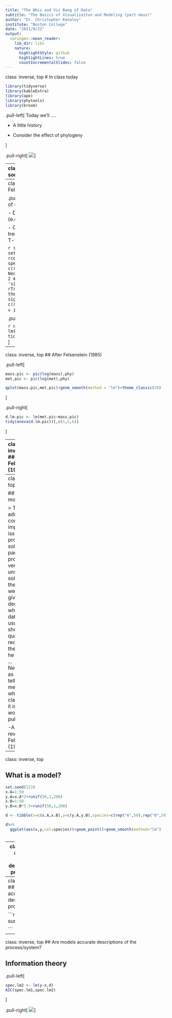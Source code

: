 ```yaml
---
title: "The Whiz and Viz Bang of Data"
subtitle: "The Basics of Visualizaiton and Modeling (part deux)"
author: "Dr. Christopher Kenaley"
institute: "Boston College"
date: "2021/9/22"
output:
  xaringan::moon_reader:
    lib_dir: libs
    nature:
      highlightStyle: github
      highlightLines: true
      countIncrementalSlides: false
---
```

class: inverse, top
# In class today 

```r
library(tidyverse)
library(kableExtra)
library(ape)
library(phytools)
library(broom)
```

<!-- Add icon library -->
<link rel="stylesheet" href="https://cdnjs.cloudflare.com/ajax/libs/font-awesome/5.14.0/css/all.min.css">


.pull-left[
Today we'll ....

- A little history

- Consider the effect of phylogeny

]

.pull-right[
![](https://evolution.genetics.washington.edu/phylip/joe.gif)
]

---
class: inverse, top
# First, some history


.pull-left[
The comparative methods:

- Documenting diversity of traits 

- Quantifying their intercorrelations 

- Speculating on their evolution

Before Felsenstein (1985), no theoretical method to account for phylogeny and this effect was largely ignored of explained away.
]

.pull-right[
Cited >10000 times!!!
![](fel85.png)
]


---
class: inverse, top
## Before Felsenstein (1985)

.pull-left[
- Sample a breadth of species

- Document the phenotype (e.g., Met. rate vs. size)

- Quantifying the contrast or trend between them (ANOVA, T-test, etc.)


```r
spec <- letters[1:20]
set.seed(123) 
phy <- rcoal(n=20)
phy$tip.label <- spec
plot(phy)
met <- c(runif(1,))
theta <- rep(1, Nedge(phy))
theta[c(1:8)] <- 2
## sensitive to 'alpha' and 'sigma':
met <- rTraitCont(phy, "OU", theta = theta, alpha=.02, sigma=.01)*1000
mass <- c(rnorm(7,n=8,sd=1),rnorm(5,n = 12,sd=1))
```
]

.pull-right[
```r
d <- tibble(spec,mass,met)
d%>%
  ggplot(aes(x=mass,y=met))+geom_point()+geom_smooth(method="lm")+theme_classic(20)
```



```r
d.lm <- lm(log(met)~log(mass),d)
tidy(anova(d.lm))[,c(1,5,6)]
```
]


---
class: inverse, top
## After Felsenstein (1985)

.pull-left[
```r
mass.pic <- pic(log(mass),phy)
met.pic <- pic(log(met),phy)

qplot(mass.pic,met.pic)+geom_smooth(method = "lm")+theme_classic(20)
```
]

.pull-right[
```r
d.lm.pic <- lm(met.pic~mass.pic)
tidy(anova(d.lm.pic))[,c(1,5,6)]
```
]


---
class: inverse, top
## After Felsenstein (1985)


.pull-left[

Metabolic Rate

```r
plotBranchbyTrait(phy,met)
```
]


.pull-right[

Mass

```r
plotBranchbyTrait(phy,mass)
```
]




]

---
class: inverse, top
<!-- slide 1 -->

## What is a model?

> This paper addresses a complex and important issue, and provides a solution to part of the problem—a very unsatisfactory solution, as the author is well aware, given the degree to which our data will usually fall short of the quality required by the method he proposes. … Nevertheless, as far as I can tell the method does what is claimed, and it is probably worth publishing.
              
              -Anonymous reviewer of Felsenstein (1985)



---
class: inverse, top
<!-- slide 1 -->

## What is a model?

```r
set.seed(123)
x.A=1:50
y.A=x.A*2+runif(50,1,200)
x.B=1:50
y.B=x.B*3.5+runif(50,1,200)

d <- tibble(x=c(x.A,x.B),y=c(y.A,y.B),species=c(rep("A",50),rep("B",50)))

d%>%
  ggplot(aes(x,y,col=species))+geom_point()+geom_smooth(method="lm")



```

---
class: inverse, top
<!-- slide 1 -->
## Are models accurate descriptions of the process/system?

```r
spec.lm1 <- lm(y~x+species,data=d)

anova(spec.lm1)
```

---
class: inverse, top
<!-- slide 1 -->
## Are models accurate descriptions of the process/system?


```r
summary(spec.lm1)

```

---
class: inverse, top
<!-- slide 1 -->
## Are models accurate descriptions of the process/system?

## Information theory

.pull-left[
```r
spec.lm2 <- lm(y~x,d)
AIC(spec.lm1,spec.lm2)
```
]

.pull-right[
![](https://timeseriesreasoning.files.wordpress.com/2021/06/a6352-1nurn_wtjfpwin0mc6t7myq.png)
]




